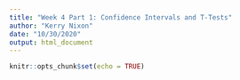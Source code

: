 ```yaml
---
title: "Week 4 Part 1: Confidence Intervals and T-Tests"
author: "Kerry Nixon"
date: "10/30/2020"
output: html_document
---
```


```r
knitr::opts_chunk$set(echo = TRUE)
```

